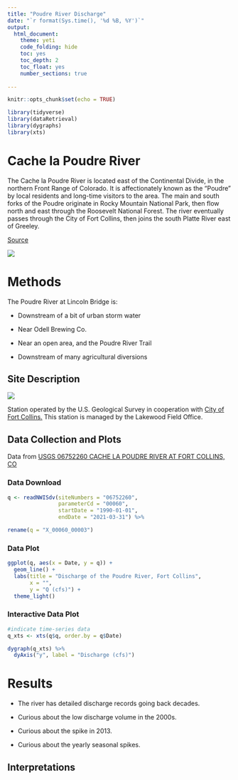 ```yaml
---
title: "Poudre River Discharge"
date: "`r format(Sys.time(), '%d %B, %Y')`"
output: 
  html_document:
    theme: yeti
    code_folding: hide
    toc: yes
    toc_depth: 2
    toc_float: yes
    number_sections: true
    
---
```


```r
knitr::opts_chunk$set(echo = TRUE)

library(tidyverse)
library(dataRetrieval)
library(dygraphs)
library(xts)

```

# Cache la Poudre River

The Cache la Poudre River is located east of the Continental Divide, in the northern Front Range of Colorado. It is affectionately known as the "Poudre" by local residents and long-time visitors to the area. The main and south forks of the Poudre originate in Rocky Mountain National Park, then flow north and east through the Roosevelt National Forest. The river eventually passes through the City of Fort Collins, then joins the south Platte River east of Greeley.

[Source](https://www.rivers.gov/rivers/cache-la-poudre.php)

![](https://www.uncovercolorado.com/wp-content/uploads/2020/07/Cache-La-Poudre-River-CO-1.jpg)

# Methods

The Poudre River at Lincoln Bridge is:

  - Downstream of a bit of urban storm water
  
  - Near Odell Brewing Co.
  
  - Near an open area, and the Poudre River Trail
  
  - Downstream of many agricultural diversions

## Site Description

![](https://waterdata.usgs.gov/nwisweb/local/state/co/text/pics/06752260big.jpg)

Station operated by the U.S. Geological Survey in cooperation with [City of Fort Collins.](https://www.fcgov.com/) This station is managed by the Lakewood Field Office.

## Data Collection and Plots

Data from [USGS 06752260 CACHE LA POUDRE RIVER AT FORT COLLINS, CO](https://waterdata.usgs.gov/usa/nwis/uv?06752260)

### Data Download

```r
q <- readNWISdv(siteNumbers = "06752260",
                parameterCd = "00060",
                startDate = "1990-01-01",
                endDate = "2021-03-31") %>% 

rename(q = "X_00060_00003")
```

### Data Plot

```r
ggplot(q, aes(x = Date, y = q)) +
  geom_line() +
  labs(title = "Discharge of the Poudre River, Fort Collins",
       x = "",
       y = "Q (cfs)") +
  theme_light()
```

### Interactive Data Plot

```r
#indicate time-series data
q_xts <- xts(q$q, order.by = q$Date)

dygraph(q_xts) %>% 
  dyAxis("y", label = "Discharge (cfs)")
```

# Results

  - The river has detailed discharge records going back decades.
  
  - Curious about the low discharge volume in the 2000s.
  
  - Curious about the spike in 2013.
  
  - Curious about the yearly seasonal spikes.
  
## Interpretations
